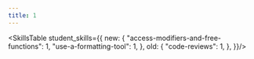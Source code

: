 ---
title: 1
---

<SkillsTable student_skills={{
    new: {
        "access-modifiers-and-free-functions": 1,
        "use-a-formatting-tool": 1,
    },
    old: {
        "code-reviews": 1,
    },
}}/>